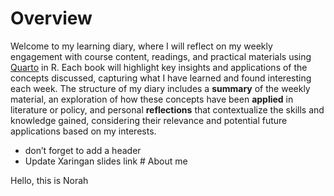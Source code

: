 # Overview {.unnumbered}

Welcome to my learning diary, where I will reflect on my weekly engagement with course content, readings, and practical materials using [Quarto](https://quarto.org/docs/books) in R. Each book will highlight key insights and applications of the concepts discussed, capturing what I have learned and found interesting each week. The structure of my diary includes a **summary** of the weekly material, an exploration of how these concepts have been **applied** in literature or policy, and personal **reflections** that contextualize the skills and knowledge gained, considering their relevance and potential future applications based on my interests.

-   don't forget to add a header
-   Update Xaringan slides link 
# About me

Hello, this is Norah
